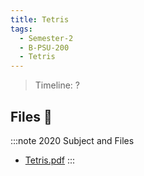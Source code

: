 ```yaml
---
title: Tetris
tags:
  - Semester-2
  - B-PSU-200
  - Tetris
---
```

> Timeline: ?


## Files 📂

:::note 2020 Subject and Files
- [Tetris.pdf](https://github.com/Studio-17/Epitech-Subjects/raw/main/Semester-2/B-PSU-200/Tetris/Tetris.pdf)
:::


